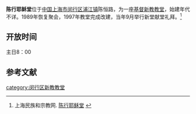 '''陈行耶稣堂'''位于[[中国|中国]][[上海市|上海市]][[闵行区|闵行区]][[浦江镇|浦江镇]]陈恒路，为一座[[基督新教|基督新教]][[教堂|教堂]]，始建年代不详。1989年恢复聚会，1997年教堂完成改建，当年9月举行新堂献堂礼拜。<ref>上海民族和宗教网. [http://www.shmzw.gov.cn/gb/mzw/shzj/zjcs/userobject8ai1096.html 陈行耶稣堂] {{Wayback|url=http://www.shmzw.gov.cn/gb/mzw/shzj/zjcs/userobject8ai1096.html |date=20140404112629 }}</ref>

==开放时间==
主日8：00

==参考文献==
{{reflist}}

[[category:闵行区新教教堂|category:闵行区新教教堂]]